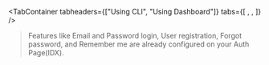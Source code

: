 
<TabContainer
  tabheaders={["Using CLI", "Using Dashboard"]}
  tabs={[
    <Tab>
      <CLI />
    </Tab>,
    <Tab>
      <Dashboard />
    </Tab>,
  ]}
/>

> Features like Email and Password login, User registration, Forgot password, and Remember me are already configured on your Auth Page(IDX).
